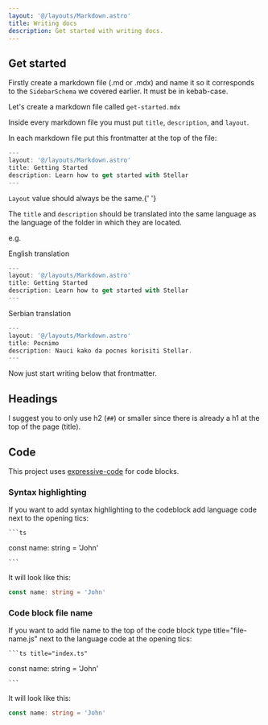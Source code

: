 ```yaml
---
layout: '@/layouts/Markdown.astro'
title: Writing docs
description: Get started with writing docs.
---
```


## Get started

Firstly create a markdown file (.md or .mdx) and name it so it corresponds to the <code>SidebarSchema</code> we covered earlier.
It must be in kebab-case.

Let's create a markdown file called <code>get-started.mdx</code>

Inside every markdown file you must put <code>title</code>, <code>description</code>, and <code>layout</code>.

In each markdown file put this frontmatter at the top of the file:

```ts title="src/pages/en/getting-started.mdx"
---
layout: '@/layouts/Markdown.astro'
title: Getting Started
description: Learn how to get started with Stellar
---
```

<code>Layout</code> value should always be the same.{' '}

The <code>title</code> and <code>description</code> should
be translated into the same language as the language of the folder in which they
are located.

e.g.

English translation

```ts title="src/pages/en/getting-started.mdx"
---
layout: '@/layouts/Markdown.astro'
title: Getting Started
description: Learn how to get started with Stellar
---
```

Serbian translation

```ts title="src/pages/sr/getting-started.mdx"
---
layout: '@/layouts/Markdown.astro'
title: Pocnimo
description: Nauci kako da pocnes korisiti Stellar.
---
```

Now just start writing below that frontmatter.

## Headings

I suggest you to only use h2 (<code>##</code>) or smaller since there is already a h1 at the top of the page (title).

## Code

This project uses [expressive-code](https://expressive-code.com/) for code blocks.

### Syntax highlighting

If you want to add syntax highlighting to the codeblock add language code next to the opening tics:

<code>```ts</code>

const name: string = 'John'

<code>```</code>

It will look like this:

```ts
const name: string = 'John'
```

### Code block file name

If you want to add file name to the top of the code block type title="file-name.js" next to the language code at the opening tics:

<code>```ts title="index.ts"</code>

const name: string = 'John'

<code>```</code>

It will look like this:

```ts title="index.ts"
const name: string = 'John'
```
